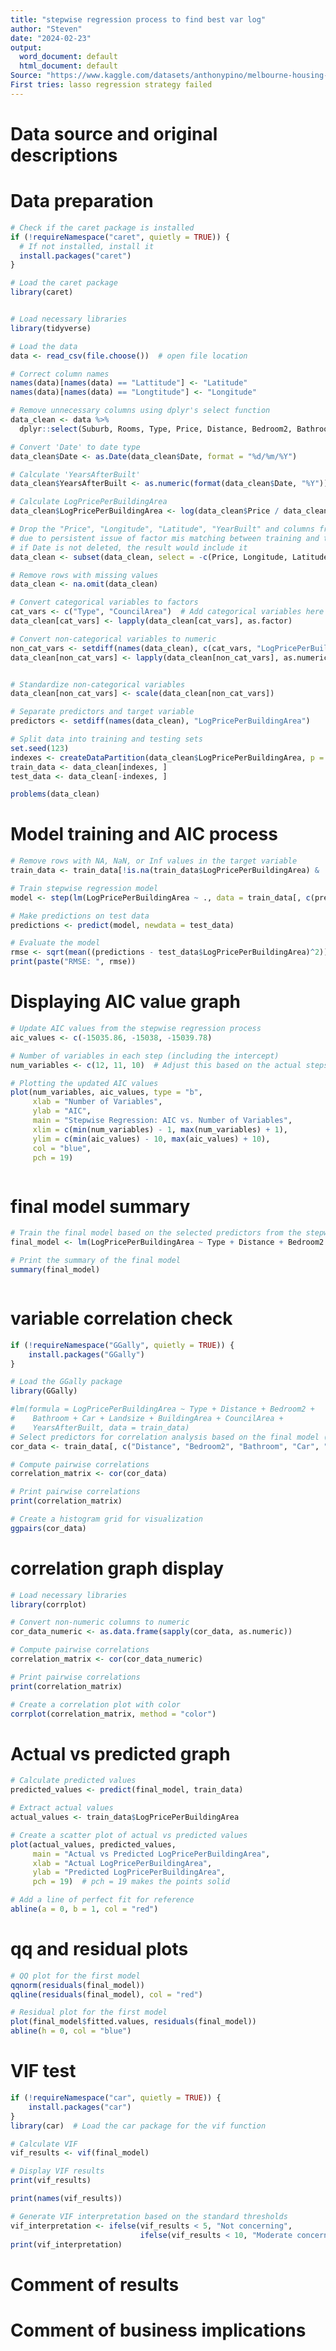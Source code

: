 ---
title: "stepwise regression process to find best var log"
author: "Steven"
date: "2024-02-23"
output:
  word_document: default
  html_document: default
Source: "https://www.kaggle.com/datasets/anthonypino/melbourne-housing-market"
First tries: lasso regression strategy failed
---

# Data source and original descriptions
<!--
Some Key Details
Suburb: Suburb

Address: Address

Rooms: Number of rooms

Price: Price in Australian dollars

Method:
S - property sold;
SP - property sold prior;
PI - property passed in;
PN - sold prior not disclosed;
SN - sold not disclosed;
NB - no bid;
VB - vendor bid;
W - withdrawn prior to auction;
SA - sold after auction;
SS - sold after auction price not disclosed.
N/A - price or highest bid not available.

Type:
br - bedroom(s);
h - house,cottage,villa, semi,terrace;
u - unit, duplex;
t - townhouse;
dev site - development site;
o res - other residential.

SellerG: Real Estate Agent

Date: Date sold

Distance: Distance from CBD in Kilometres

Regionname: General Region (West, North West, North, North east …etc)
Propertycount: Number of properties that exist in the suburb.

Bedroom2 : Scraped # of Bedrooms (from different source)

Bathroom: Number of Bathrooms

Car: Number of carspots

Landsize: Land Size in Metres

BuildingArea: Building Size in Metres

YearBuilt: Year the house was built

CouncilArea: Governing council for the area

Lattitude: Self explanitory

Longtitude: Self explanitory
-->
# Data preparation

```{r Data preparation}
# Check if the caret package is installed
if (!requireNamespace("caret", quietly = TRUE)) {
  # If not installed, install it
  install.packages("caret")
}

# Load the caret package
library(caret)


# Load necessary libraries
library(tidyverse)

# Load the data
data <- read_csv(file.choose())  # open file location

# Correct column names
names(data)[names(data) == "Lattitude"] <- "Latitude"
names(data)[names(data) == "Longtitude"] <- "Longitude"

# Remove unnecessary columns using dplyr's select function
data_clean <- data %>%
  dplyr::select(Suburb, Rooms, Type, Price, Distance, Bedroom2, Bathroom, Car, Landsize, BuildingArea, YearBuilt, CouncilArea, Latitude, Longitude, Propertycount, Date)

# Convert 'Date' to date type
data_clean$Date <- as.Date(data_clean$Date, format = "%d/%m/%Y")

# Calculate 'YearsAfterBuilt'
data_clean$YearsAfterBuilt <- as.numeric(format(data_clean$Date, "%Y")) - data_clean$YearBuilt

# Calculate LogPricePerBuildingArea
data_clean$LogPricePerBuildingArea <- log(data_clean$Price / data_clean$BuildingArea)

# Drop the "Price", "Longitude", "Latitude", "YearBuilt" and columns from the dataset
# due to persistent issue of factor mis matching between training and testing, and since the reference models do not contain Suburb variable, clean at the beginning
# if Date is not deleted, the result would include it
data_clean <- subset(data_clean, select = -c(Price, Longitude, Latitude, YearBuilt, Suburb, Date))

# Remove rows with missing values
data_clean <- na.omit(data_clean)

# Convert categorical variables to factors
cat_vars <- c("Type", "CouncilArea")  # Add categorical variables here
data_clean[cat_vars] <- lapply(data_clean[cat_vars], as.factor)

# Convert non-categorical variables to numeric
non_cat_vars <- setdiff(names(data_clean), c(cat_vars, "LogPricePerBuildingArea"))
data_clean[non_cat_vars] <- lapply(data_clean[non_cat_vars], as.numeric)


# Standardize non-categorical variables
data_clean[non_cat_vars] <- scale(data_clean[non_cat_vars])

# Separate predictors and target variable
predictors <- setdiff(names(data_clean), "LogPricePerBuildingArea")

# Split data into training and testing sets
set.seed(123)
indexes <- createDataPartition(data_clean$LogPricePerBuildingArea, p = 0.8, list = FALSE)
train_data <- data_clean[indexes, ]
test_data <- data_clean[-indexes, ]

```

```{r problem check}
problems(data_clean)
```

# Model training and AIC process

```{r Model training and AIC process}

# Remove rows with NA, NaN, or Inf values in the target variable
train_data <- train_data[!is.na(train_data$LogPricePerBuildingArea) & !is.nan(train_data$LogPricePerBuildingArea) & !is.infinite(train_data$LogPricePerBuildingArea), ]

# Train stepwise regression model
model <- step(lm(LogPricePerBuildingArea ~ ., data = train_data[, c(predictors, "LogPricePerBuildingArea")]), direction = "backward")

# Make predictions on test data
predictions <- predict(model, newdata = test_data)

# Evaluate the model
rmse <- sqrt(mean((predictions - test_data$LogPricePerBuildingArea)^2))
print(paste("RMSE: ", rmse))


```

# Displaying AIC value graph

```{r Displaying AIC value graph}


# Update AIC values from the stepwise regression process
aic_values <- c(-15035.86, -15038, -15039.78)

# Number of variables in each step (including the intercept)
num_variables <- c(12, 11, 10)  # Adjust this based on the actual steps in model

# Plotting the updated AIC values
plot(num_variables, aic_values, type = "b", 
     xlab = "Number of Variables", 
     ylab = "AIC",
     main = "Stepwise Regression: AIC vs. Number of Variables",
     xlim = c(min(num_variables) - 1, max(num_variables) + 1),
     ylim = c(min(aic_values) - 10, max(aic_values) + 10),
     col = "blue",
     pch = 19)



```

# final model summary

```{r final model summary}
# Train the final model based on the selected predictors from the stepwise regression
final_model <- lm(LogPricePerBuildingArea ~ Type + Distance + Bedroom2 + Bathroom + Car + Landsize + BuildingArea + CouncilArea + YearsAfterBuilt, data = train_data)

# Print the summary of the final model
summary(final_model)



```

# variable correlation check

```{r variable correlation check}
if (!requireNamespace("GGally", quietly = TRUE)) {
    install.packages("GGally")
}

# Load the GGally package
library(GGally)

#lm(formula = LogPricePerBuildingArea ~ Type + Distance + Bedroom2 + 
#    Bathroom + Car + Landsize + BuildingArea + CouncilArea + 
#    YearsAfterBuilt, data = train_data)
# Select predictors for correlation analysis based on the final model (excluding non-numeric variables if they are not numerically encoded)
cor_data <- train_data[, c("Distance", "Bedroom2", "Bathroom", "Car", "Landsize", "BuildingArea", "YearsAfterBuilt")]

# Compute pairwise correlations
correlation_matrix <- cor(cor_data)

# Print pairwise correlations
print(correlation_matrix)

# Create a histogram grid for visualization
ggpairs(cor_data)


```
# correlation graph display

```{r correlation graph display}
# Load necessary libraries
library(corrplot)

# Convert non-numeric columns to numeric
cor_data_numeric <- as.data.frame(sapply(cor_data, as.numeric))

# Compute pairwise correlations
correlation_matrix <- cor(cor_data_numeric)

# Print pairwise correlations
print(correlation_matrix)

# Create a correlation plot with color
corrplot(correlation_matrix, method = "color")


```

# Actual vs predicted graph

```{r Actual vs predicted graph}
# Calculate predicted values
predicted_values <- predict(final_model, train_data)

# Extract actual values
actual_values <- train_data$LogPricePerBuildingArea

# Create a scatter plot of actual vs predicted values
plot(actual_values, predicted_values, 
     main = "Actual vs Predicted LogPricePerBuildingArea", 
     xlab = "Actual LogPricePerBuildingArea", 
     ylab = "Predicted LogPricePerBuildingArea",
     pch = 19)  # pch = 19 makes the points solid

# Add a line of perfect fit for reference
abline(a = 0, b = 1, col = "red")


```
# qq and residual plots

```{r qq and residual plots}


# QQ plot for the first model
qqnorm(residuals(final_model))
qqline(residuals(final_model), col = "red")

# Residual plot for the first model
plot(final_model$fitted.values, residuals(final_model))
abline(h = 0, col = "blue")

```

# VIF test

```{r qq and residual plots}
if (!requireNamespace("car", quietly = TRUE)) {
    install.packages("car")
}
library(car)  # Load the car package for the vif function

# Calculate VIF
vif_results <- vif(final_model)

# Display VIF results
print(vif_results)

print(names(vif_results))

# Generate VIF interpretation based on the standard thresholds
vif_interpretation <- ifelse(vif_results < 5, "Not concerning", 
                             ifelse(vif_results < 10, "Moderate concern", "High concern"))
print(vif_interpretation)


```

# Comment of results
<!--
Analysis of Steps and Results:

Start: The initial model includes all predictors. The AIC for this model is -15035.86, which serves as a baseline for comparison.

Step 1: The first step shows the removal of 'Rooms' results in a model with a slightly better (lower) AIC of -15038, indicating a slight improvement in the model's balance of fit and complexity. This suggests 'Rooms' may not be providing useful information beyond what is captured by other variables. The same goes for 'Propertycount' which, when removed, doesn't substantially worsen the model. The variables 'BuildingArea' and 'CouncilArea' appear to be the most significant contributors to the model, as their removal would significantly increase the AIC.

Step 2: Here, 'Rooms' has been removed, leading to a further slight improvement in AIC to -15037.84. The analysis suggests removing 'Propertycount' could lead to an even better AIC.

Step 3: After removing 'Propertycount', the AIC improves marginally to -15039.78. This final model does not suggest any more variables to remove, as doing so would increase the AIC (indicating a worse model balance).

Key Observations:

Variables like 'BuildingArea', 'Type', 'Distance', and 'CouncilArea' seem to be important, as removing them significantly worsens the model (based on the increase in AIC).

'Propertycount', 'Rooms', and 'Landsize' seem to be less critical for the model, indicated by their removal leading to improved or nearly unchanged AIC values.

AIC Improvement: The changes in AIC are relatively small, suggesting that while the model is improving, it's by incremental amounts. This is typical in stepwise regression where variables may have diminishing returns on model improvement.

Final Model: The last step doesn't suggest further removals, indicating the model has reached a point where it's balanced according to the criterion used (AIC in this case).

RMSE (Root Mean Square Error): The 'Inf' value suggests there might be an error or an issue with the calculation, as RMSE should be a non-negative number. Normally, RMSE helps in understanding the model's performance in terms of actual prediction errors, but here it seems there's an issue that needs addressing.

In summary, this stepwise regression analysis aimed to refine the predictive model for LogPricePerBuildingArea by identifying the most meaningful variables. The final model suggests focusing on variables like 'Type', 'Distance', 'Bedroom2', 'Bathroom', 'Car', 'Landsize', 'BuildingArea', 'CouncilArea', and 'YearsAfterBuilt' for predicting log price per building area.

-->


# Comment of business implications

<!--
Implications:
Type Impact: The negative coefficients for Typet (townhouses) and Typeu (units) compared to houses (baseline) indicate that, on average, townhouses and units have a lower logarithm of price per building area than houses, with units showing a more substantial decrease. This suggests a market preference for standalone houses over other types of dwellings, which could guide developers and investors in their project types.

Location and Distance: The negative coefficient for Distance implies that properties closer to the city center (or a central point, usually CBD) are valued higher in terms of price per building area. This information is crucial for real estate developers and urban planners in deciding where to focus their development efforts or investments.

Property Features: Features such as Bedroom2, Bathroom, and Car spaces have positive coefficients, indicating that these add value to a property in terms of price per building area. This is valuable information for developers and renovation companies considering the features that could enhance property value.

Land and Building Area: The positive coefficient for Landsize suggests that larger land sizes are associated with higher log price per building area, while the negative coefficient for BuildingArea indicates a decrease in log price per building area with larger building sizes. This could suggest a premium on land size over the size of the actual building, a vital consideration for developers and architects.

Council Area: The coefficients for different council areas highlight the significant impact of location within the city on property values. This can help real estate agents, buyers, and investors in identifying hotspots and areas with potential growth or decline.

Property Age: The positive coefficient for YearsAfterBuilt suggests that newer properties tend to have higher prices per building area, which could be useful for developers and sellers in marketing newer constructions or for buyers looking for newer properties.

Applications:
Investment Decisions: Investors can use these insights to identify potential properties or areas for investment that are likely to yield higher returns, focusing on factors like location, property type, and features.

Development Focus: Real estate developers can tailor their projects to meet market demands, focusing on desirable property types, locations, and features that add value according to the model's findings.

Market Analysis: Real estate agents and market analysts can use this information to advise clients on buying, selling, or renting properties based on current market trends and data-driven insights.

Policy Making and Urban Planning: Local governments and urban planners can use these insights for zoning decisions, infrastructure development, and housing policies to meet the demands of their constituents effectively.

Marketing Strategies: Marketing professionals in the real estate sector can tailor their campaigns based on the attributes that significantly affect property values, such as highlighting the location, property features, and type in their marketing materials.

In summary, this regression model provides valuable insights into the factors affecting property values and can guide various stakeholders in making informed decisions in the real estate market.
-->


```{r}

```

```{r}

```


```{r}

```

```{r}

```

```{r}

```

```{r}

```

```{r}

```



